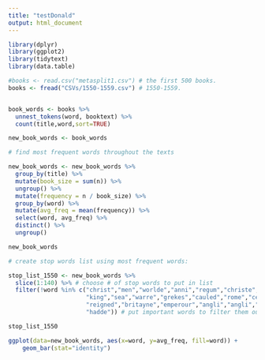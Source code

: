 ```yaml
---
title: "testDonald"
output: html_document
---
```


```r
library(dplyr)
library(ggplot2)
library(tidytext)
library(data.table)
```

```r
#books <- read.csv("metasplit1.csv") # the first 500 books.
books <- fread("CSVs/1550-1559.csv") # 1550-1559.


book_words <- books %>%
  unnest_tokens(word, booktext) %>%
  count(title,word,sort=TRUE)
```


```r
new_book_words <- book_words

# find most frequent words throughout the texts

new_book_words <- new_book_words %>%
  group_by(title) %>%
  mutate(book_size = sum(n)) %>%
  ungroup() %>%
  mutate(frequency = n / book_size) %>%
  group_by(word) %>%
  mutate(avg_freq = mean(frequency)) %>%
  select(word, avg_freq) %>%
  distinct() %>%
  ungroup()

new_book_words

# create stop words list using most frequent words:

stop_list_1550 <- new_book_words %>%
  slice(1:140) %>% # choose # of stop words to put in list
  filter(!word %in% c("christ","men","worlde","anni","regum","christe","nocht",
                      "king","sea","warre","grekes","cauled","rome","certeyne",
                      "reigned","britayne","emperour","angli","angli","knovven",
                      "hadde")) # put important words to filter them out of list

stop_list_1550
```


```r
ggplot(data=new_book_words, aes(x=word, y=avg_freq, fill=word)) +
    geom_bar(stat="identity")
```
